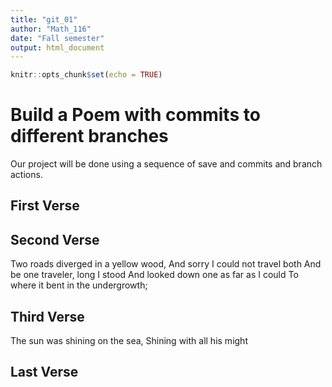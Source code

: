 ---
title: "git_01"
author: "Math_116"
date: "Fall semester"
output: html_document
---

```{r setup, include=FALSE}
knitr::opts_chunk$set(echo = TRUE)
```
# Build a Poem with commits to different branches
Our project will be done using a sequence of save and commits and branch actions.
<!-- Do not modify or change any text in "!--" bracketed areas such as this --- these are instructions to
you, if you change any of this the git program will notice it and compromise your git merging strategy !-->

## First Verse 
<!--Put the first five lines of a poem by Lewis Carrol in this section!-->

## Second Verse
<!--Put the first five lines of a poem by Robert Frost here!-->


Two roads diverged in a yellow wood,
And sorry I could not travel both
And be one traveler, long I stood
And looked down one as far as I could
To where it bent in the undergrowth; 

## Third Verse
<!--Put the first two verses of The Walrus and the Carpenter here!-->


The sun was shining on the sea,
Shining with all his might


## Last Verse
<!--Put a short poem of your choice 8-20 lines,here!-->

